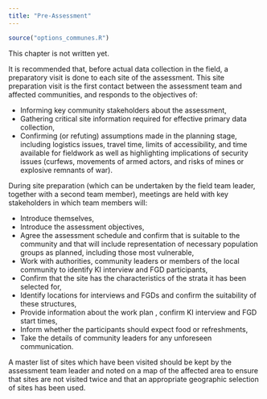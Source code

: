 ```yaml
---
title: "Pre-Assessment"
---
```


```r
source("options_communes.R")
```


<div class="important">
This chapter is not written yet.
</div>

It is recommended that, before actual data collection in the field, a preparatory visit is done to each site of the assessment. This site preparation visit is the first contact between the assessment team and affected communities, and responds to the objectives of:

* Informing key community stakeholders about the assessment,
* Gathering critical site information required for effective primary data collection,
* Confirming (or refuting) assumptions made in the planning stage, including logistics issues, travel time, limits of accessibility, and time available for fieldwork as well as highlighting implications of security issues (curfews, movements of armed actors, and risks of mines or  explosive remnants of war).

During site preparation (which can be undertaken by the field team leader, together with a second team member), meetings are held with key stakeholders in which team members will:

* Introduce themselves, 
* Introduce the assessment objectives,
* Agree the assessment schedule and confirm that is suitable to the community and that will include representation of necessary population groups as planned, including those most vulnerable,   
* Work with authorities, community leaders or members of the local community to identify KI interview and FGD participants,
* Confirm that the site has the characteristics of the strata it has been selected for,
* Identify locations for interviews and FGDs and confirm the suitability of these structures, 
* Provide information about the work plan , confirm KI interview and FGD start times,  
* Inform whether the participants should expect food or refreshments,
* Take the details of community leaders for any unforeseen communication. 

A master list of sites which have been visited should be kept by the assessment team leader and noted on a map of the affected area to ensure that sites are not visited twice and that an appropriate geographic selection of sites has been used.  
